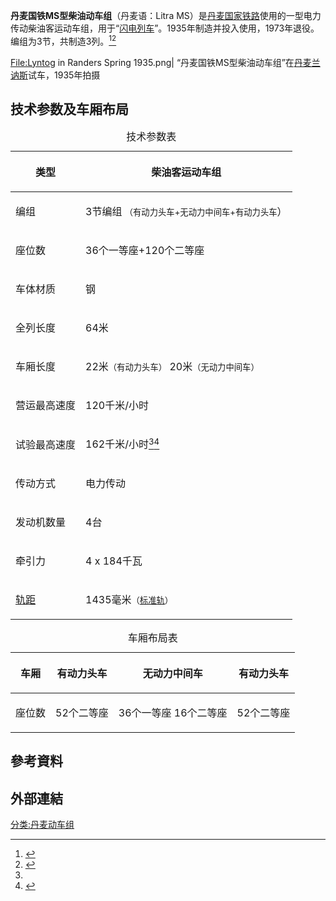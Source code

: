 {{Expand language|da}}{{Infobox train
|native_name = Litra MS
|service = 1935年—1973年
|image=DSB MS 401.jpg
|caption=“丹麦国铁MS型柴油动车组”陈列于位于[[欧登塞|欧登塞]]的{{link-da|丹麦铁路博物馆|Danmarks Jernbanemuseum}}，2010年拍摄
|interiorimage=DSB MS 401 - Interior.jpg|interiorcaption=“丹麦国铁MS型柴油动车组”内部，2010年拍摄于{{link-da|丹麦铁路博物馆|Danmarks Jernbanemuseum}}
|origin={{DEN}}
|產量=3列
|operator=[[丹麦国家铁路|丹麦国家铁路]]
|formation=3节编组（两动一拖）
|類型=柴油客运动车组
|gauge=1435
|營運最高速度=120
|試驗最高速度=162
|製造商={{DEN}} {{link-da|弗里奇公司|Frichs}}<br>{{DEN}} {{link-da|斯堪的亚公司|Scandia A/S}}
|製造=
}}

'''丹麦国铁MS型柴油动车组'''（丹麦语：Litra MS）是[[丹麦国家铁路|丹麦国家铁路]]使用的一型电力传动柴油客运动车组，用于“[[闪电列车|闪电列车]]”。1935年制造并投入使用，1973年退役。编组为3节，共制造3列。<ref name="Dresler">{{cite journal|title=DSB Lyn-tog litra MS/MB|journal=Lokomotivet|date=1985|first=Steffen|last=Dresler|id=|accessdate=2013-11-21}}</ref><ref name=":0">{{Cite web|title=DSB Lyntog - Litra MS - historie, data, billeder m.v.|url=https://www.jernbanen.dk/lyntog.php?typenr=1&n=dsb-lyntog-litra-ms|accessdate=2020-12-19|work=www.jernbanen.dk|archive-date=2018-10-06|archive-url=https://web.archive.org/web/20181006072428/http://www.jernbanen.dk/lyntog.php?typenr=1&n=dsb-lyntog-litra-ms}}</ref><gallery widths="280" heights="230">
File:Lyntog in Randers Spring 1935.png| “丹麦国铁MS型柴油动车组”在[[丹麦|丹麦]][[蘭訥斯|兰讷斯]]试车，1935年拍摄 
</gallery>

== 技术参数及车厢布局 ==
{| class="wikitable"
|+技术参数表
!类型
|柴油客运动车组
|-
!编组
|3节编组
<small>（有动力头车+无动力中间车+有动力头车</small>）
|-
!座位数
|36个一等座+120个二等座
|-
!车体材质
|钢
|-
!全列长度
|64米
|-
!车厢长度
|22米<small>（有动力头车）</small>
20米<small>（无动力中间车）</small>
|-
!营运最高速度
|120千米/小时
|-
!试验最高速度
|162千米/小时<ref name=":0" /><ref>{{Cite journal|title=Lyntog|url=https://da.wikipedia.org/w/index.php?title=Lyntog&oldid=10262912|date=2020-02-28|journal=Wikipedia, den frie encyklopædi|language=da}}</ref>
|-
!传动方式
|电力传动
|-
!发动机数量
|4台
|-
!牵引力
|4 x 184千瓦
|-
![[轨距|轨距]]
|1435毫米<small>（[[標準軌|标准轨]]）</small>
|}
{| class="wikitable"
|+车厢布局表
!车厢
!有动力头车
!无动力中间车
!有动力头车
|-
!座位数
|52个二等座
|36个一等座
16个二等座
|52个二等座
|}

== 參考資料 ==
{{Reflist|2}}


== 外部連結 ==
{{commonscat}}
[[分类:丹麦动车组|分类:丹麦动车组]]